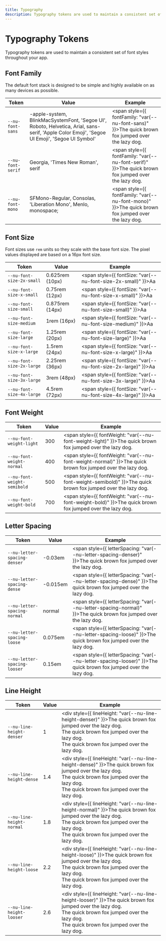 ```yaml
---
title: Typography
description: Typography tokens are used to maintain a consistent set of font styles throughout your app.
---
```



# Typography Tokens

Typography tokens are used to maintain a consistent set of font styles throughout your app.

## Font Family

The default font stack is designed to be simple and highly available on as many devices as possible.

| Token             | Value                                                                                                                                         | Example                                                                                              |
| ----------------- | --------------------------------------------------------------------------------------------------------------------------------------------- | ---------------------------------------------------------------------------------------------------- |
| `--nu-font-sans`  | -apple-system, BlinkMacSystemFont, 'Segoe UI', Roboto, Helvetica, Arial, sans-serif, 'Apple Color Emoji', 'Segoe UI Emoji', 'Segoe UI Symbol' | <span style={{ fontFamily: "var(--nu-font-sans)" }}>The quick brown fox jumped over the lazy dog.</span>  |
| `--nu-font-serif` | Georgia, 'Times New Roman', serif                                                                                                             | <span style={{ fontFamily: "var(--nu-font-serif)" }}>The quick brown fox jumped over the lazy dog.</span> |
| `--nu-font-mono`  | SFMono-Regular, Consolas, 'Liberation Mono', Menlo, monospace;                                                                                | <span style={{ fontFamily: "var(--nu-font-mono)" }}>The quick brown fox jumped over the lazy dog.</span>  |

## Font Size

Font sizes use `rem` units so they scale with the base font size. The pixel values displayed are based on a 16px font size.

| Token                     | Value           | Example                                                         |
| ------------------------- | --------------- | --------------------------------------------------------------- |
| `--nu-font-size-2x-small` | 0.625rem (10px) | <span style={{ fontSize: "var(--nu-font-size-2x-small)" }}>Aa</span> |
| `--nu-font-size-x-small`  | 0.75rem (12px)  | <span style={{ fontSize: "var(--nu-font-size-x-small)" }}>Aa</span>  |
| `--nu-font-size-small`    | 0.875rem (14px) | <span style={{ fontSize: "var(--nu-font-size-small)" }}>Aa</span>    |
| `--nu-font-size-medium`   | 1rem (16px)     | <span style={{ fontSize: "var(--nu-font-size-medium)" }}>Aa</span>   |
| `--nu-font-size-large`    | 1.25rem (20px)  | <span style={{ fontSize: "var(--nu-font-size-large)" }}>Aa</span>    |
| `--nu-font-size-x-large`  | 1.5rem (24px)   | <span style={{ fontSize: "var(--nu-font-size-x-large)" }}>Aa</span>  |
| `--nu-font-size-2x-large` | 2.25rem (36px)  | <span style={{ fontSize: "var(--nu-font-size-2x-large)" }}>Aa</span> |
| `--nu-font-size-3x-large` | 3rem (48px)     | <span style={{ fontSize: "var(--nu-font-size-3x-large)" }}>Aa</span> |
| `--nu-font-size-4x-large` | 4.5rem (72px)   | <span style={{ fontSize: "var(--nu-font-size-4x-large)" }}>Aa</span> |

## Font Weight

| Token                       | Value | Example                                                                                                         |
| --------------------------- | ----- | --------------------------------------------------------------------------------------------------------------- |
| `--nu-font-weight-light`    | 300   | <span style={{ fontWeight: "var(--nu-font-weight-light)" }}>The quick brown fox jumped over the lazy dog.</span>    |
| `--nu-font-weight-normal`   | 400   | <span style={{ fontWeight: "var(--nu-font-weight-normal)" }}>The quick brown fox jumped over the lazy dog.</span>   |
| `--nu-font-weight-semibold` | 500   | <span style={{ fontWeight: "var(--nu-font-weight-semibold)" }}>The quick brown fox jumped over the lazy dog.</span> |
| `--nu-font-weight-bold`     | 700   | <span style={{ fontWeight: "var(--nu-font-weight-bold)" }}>The quick brown fox jumped over the lazy dog.</span>     |

## Letter Spacing

| Token                        | Value    | Example                                                                                                             |
| ---------------------------- | -------- | ------------------------------------------------------------------------------------------------------------------- |
| `--nu-letter-spacing-denser` | -0.03em  | <span style={{ letterSpacing: "var(--nu-letter-spacing-denser)" }}>The quick brown fox jumped over the lazy dog.</span> |
| `--nu-letter-spacing-dense`  | -0.015em | <span style={{ letterSpacing: "var(--nu-letter-spacing-dense)" }}>The quick brown fox jumped over the lazy dog.</span>  |
| `--nu-letter-spacing-normal` | normal   | <span style={{ letterSpacing: "var(--nu-letter-spacing-normal)" }}>The quick brown fox jumped over the lazy dog.</span> |
| `--nu-letter-spacing-loose`  | 0.075em  | <span style={{ letterSpacing: "var(--nu-letter-spacing-loose)" }}>The quick brown fox jumped over the lazy dog.</span>  |
| `--nu-letter-spacing-looser` | 0.15em   | <span style={{ letterSpacing: "var(--nu-letter-spacing-looser)" }}>The quick brown fox jumped over the lazy dog.</span> |

## Line Height

| Token                     | Value | Example                                                                                                                                                                                                       |
| ------------------------- | ----- | ------------------------------------------------------------------------------------------------------------------------------------------------------------------------------------------------------------- |
| `--nu-line-height-denser` | 1     | <div style={{ lineHeight: "var(--nu-line-height-denser)" }}>The quick brown fox jumped over the lazy dog.<br />The quick brown fox jumped over the lazy dog.<br />The quick brown fox jumped over the lazy dog.</div> |
| `--nu-line-height-dense`  | 1.4   | <div style={{ lineHeight: "var(--nu-line-height-dense)" }}>The quick brown fox jumped over the lazy dog.<br />The quick brown fox jumped over the lazy dog.<br />The quick brown fox jumped over the lazy dog.</div>  |
| `--nu-line-height-normal` | 1.8   | <div style={{ lineHeight: "var(--nu-line-height-normal)" }}>The quick brown fox jumped over the lazy dog.<br />The quick brown fox jumped over the lazy dog.<br />The quick brown fox jumped over the lazy dog.</div> |
| `--nu-line-height-loose`  | 2.2   | <div style={{ lineHeight: "var(--nu-line-height-loose)" }}>The quick brown fox jumped over the lazy dog.<br />The quick brown fox jumped over the lazy dog.<br />The quick brown fox jumped over the lazy dog.</div>  |
| `--nu-line-height-looser` | 2.6   | <div style={{ lineHeight: "var(--nu-line-height-looser)" }}>The quick brown fox jumped over the lazy dog.<br />The quick brown fox jumped over the lazy dog.<br />The quick brown fox jumped over the lazy dog.</div> |
